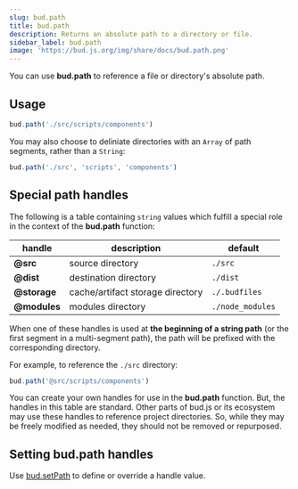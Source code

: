 ```yaml
---
slug: bud.path
title: bud.path
description: Returns an absolute path to a directory or file.
sidebar_label: bud.path
image: 'https://bud.js.org/img/share/docs/bud.path.png'
---
```


You can use **bud.path** to reference a file or directory's absolute path.

## Usage

```ts
bud.path('./src/scripts/components')
```

You may also choose to deliniate directories with an `Array` of path segments, rather than a `String`:

```ts
bud.path('./src', 'scripts', 'components')
```

## Special path handles

The following is a table containing `string` values which fulfill a special role in the context of the **bud.path** function:

| handle       | description                      | default          |
| ------------ | -------------------------------- | ---------------- |
| **@src**     | source directory                 | `./src`          |
| **@dist**    | destination directory            | `./dist`         |
| **@storage** | cache/artifact storage directory | `./.budfiles`    |
| **@modules** | modules directory                | `./node_modules` |

When one of these handles is used at **the beginning of a string path** (or the first segment in a multi-segment path), the path will be
prefixed with the corresponding directory.

For example, to reference the `./src` directory:

```ts
bud.path('@src/scripts/components')
```

You can create your own handles for use in the **bud.path** function. But, the handles in this table are standard.
Other parts of bud.js or its ecosystem may use these handles to reference project directories. So, while they may be freely modified as needed, they should not be removed or repurposed.

## Setting **bud.path** handles

Use [bud.setPath](/docs/bud.setPath) to define or override a handle value.
